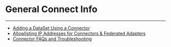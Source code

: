 


General Connect Info
====================
***
* [Adding a DataSet Using a Connector](..\..\article\adding_a_dataset_using_a_connector\index.qmd)
* [Allowlisting IP Addresses for Connectors & Federated Adapters](..\..\article\allowlisting_ip_addresses_for_connectors__federated_adapters\index.qmd)
* [Connector FAQs and Troubleshooting](/s/article/360042926294)
